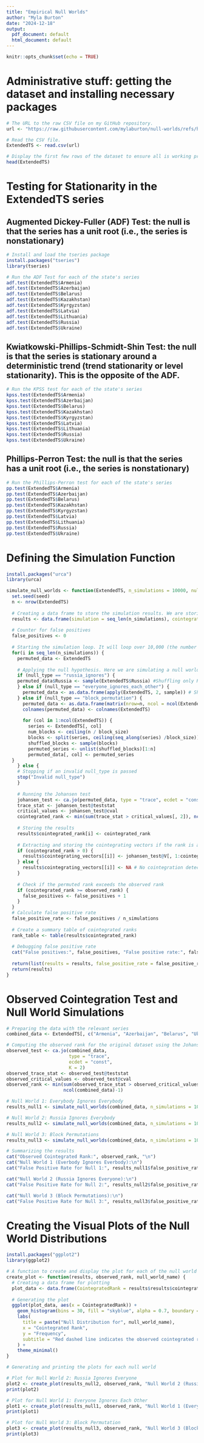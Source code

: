 ```yaml
---
title: "Empirical Null Worlds"
author: "Myla Burton"
date: "2024-12-18"
output:
  pdf_document: default
  html_document: default
---
```


```r
knitr::opts_chunk$set(echo = TRUE)
```

# Administrative stuff: getting the dataset and installing necessary packages

```r
# The URL to the raw CSV file on my GitHub repository.
url <- "https://raw.githubusercontent.com/mylaburton/null-worlds/refs/heads/main/ExtendedTS.csv"

# Read the CSV file.
ExtendedTS <- read.csv(url)

# Display the first few rows of the dataset to ensure all is working properly.
head(ExtendedTS)
```

# Testing for Stationarity in the ExtendedTS series 
## Augmented Dickey-Fuller (ADF) Test: the null is that the series has a unit root (i.e., the series is nonstationary)
```r
# Install and load the tseries package
install.packages("tseries")
library(tseries)

# Run the ADF Test for each of the state's series 
adf.test(ExtendedTS$Armenia)
adf.test(ExtendedTS$Azerbaijan)
adf.test(ExtendedTS$Belarus)
adf.test(ExtendedTS$Kazakhstan)
adf.test(ExtendedTS$Kyrgyzstan)
adf.test(ExtendedTS$Latvia)
adf.test(ExtendedTS$Lithuania)
adf.test(ExtendedTS$Russia)
adf.test(ExtendedTS$Ukraine)
```

## Kwiatkowski-Phillips-Schmidt-Shin Test: the null is that the series is stationary around a deterministic trend (trend stationarity or level stationarity). This is the opposite of the ADF.
```r
# Run the KPSS test for each of the state's series
kpss.test(ExtendedTS$Armenia)
kpss.test(ExtendedTS$Azerbaijan)
kpss.test(ExtendedTS$Belarus)
kpss.test(ExtendedTS$Kazakhstan)
kpss.test(ExtendedTS$Kyrgyzstan)
kpss.test(ExtendedTS$Latvia)
kpss.test(ExtendedTS$Lithuania)
kpss.test(ExtendedTS$Russia)
kpss.test(ExtendedTS$Ukraine)
```

## Phillips-Perron Test: the null is that the series has a unit root (i.e., the series is nonstationary)
```r
# Run the Phillips-Perron test for each of the state's series
pp.test(ExtendedTS$Armenia)
pp.test(ExtendedTS$Azerbaijan)
pp.test(ExtendedTS$Belarus)
pp.test(ExtendedTS$Kazakhstan)
pp.test(ExtendedTS$Kyrgyzstan)
pp.test(ExtendedTS$Latvia)
pp.test(ExtendedTS$Lithuania)
pp.test(ExtendedTS$Russia)
pp.test(ExtendedTS$Ukraine)
```

# Defining the Simulation Function 
```r
install.packages("urca")
library(urca)

simulate_null_worlds <- function(ExtendedTS, n_simulations = 10000, null_type = "russia_ignores", block_size = 5, seed = 123) {
  set.seed(seed)
  n <- nrow(ExtendedTS)
  
  # Creating a data frame to store the simulation results. We are storing the   estimated rank of cointegration for each simulation into this data frame.
  results <- data.frame(simulation = seq_len(n_simulations), cointegrated_rank = integer(n_simulations), cointegrating_vectors = I(vector("list", n_simulations)))
  
  # Counter for false positives
  false_positives <- 0
  
  # Starting the simulation loop. It will loop over 10,000 (the number of     simulations specified in n_simulations_)
  for(i in seq_len(n_simulations)) {
    permuted_data <- ExtendedTS
    
    # Applying the null hypothesis. Here we are simulating a null world by     shuffling the data under each of the   specified null hypotheses.
    if (null_type == "russia_ignores") {
    permuted_data$Russia <- sample(ExtendedTS$Russia) #Shuffling only Russia
    } else if (null_type == "everyone_ignores_each_other") {
      permuted_data <- as.data.frame(apply(ExtendedTS, 2, sample)) # Shuffling all series 
    } else if (null_type == "block_permutation") {
      permuted_data <- as.data.frame(matrix(nrow=n, ncol = ncol(ExtendedTS)))
      colnames(permuted_data) <- colnames(ExtendedTS)
      
      for (col in 1:ncol(ExtendedTS)) {
        series <- ExtendedTS[, col]
        num_blocks <- ceiling(n / block_size)
        blocks <- split(series, ceiling(seq_along(series) /block_size))
        shuffled_blocks <- sample(blocks)
        permuted_series <- unlist(shuffled_blocks)[1:n]
        permuted_data[, col] <- permuted_series
  }
    } else {
    # Stopping if an invalid null_type is passed
    stop("Invalid null_type")
    }
    
    # Running the Johansen test
    johansen_test <- ca.jo(permuted_data, type = "trace", ecdet = "const", K = 2)
    trace_stat <- johansen_test@teststat
    critical_values <- johansen_test@cval
    cointegrated_rank <- min(sum(trace_stat > critical_values[, 2]), ncol(permuted_data) - 1)
    
    # Storing the results
    results$cointegrated_rank[i] <- cointegrated_rank
    
    # Extracting and storing the cointegrating vectors if the rank is above 0
    if (cointegrated_rank > 0) {
      results$cointegrating_vectors[[i]] <- johansen_test@V[, 1:cointegrated_rank]
    } else {
      results$cointegrating_vectors[[i]] <- NA # No cointegration detected
    }
    
    # Check if the permuted rank exceeds the observed rank
    if (cointegrated_rank >= observed_rank) {
      false_positives <- false_positives + 1
    }
  }
  # Calculate false positive rate
  false_positive_rate <- false_positives / n_simulations
  
  # Create a summary table of cointegrated ranks
  rank_table <- table(results$cointegrated_rank)
  
  # Debugging false positive rate
  cat("False positives:", false_positives, "False positive rate:", false_positive_rate, "\n")
  
  return(list(results = results, false_positive_rate = false_positive_rate))
  return(results)
}
```

# Observed Cointegration Test and Null World Simulations 
```r
# Preparing the data with the relevant series
combined_data <- ExtendedTS[, c("Armenia", "Azerbaijan", "Belarus", "Ukraine", "LitLat", "Kazakhstan", "Kyrgyzstan", "Russia")]

# Computing the observed rank for the original dataset using the Johansens Cointegration Test
observed_test <- ca.jo(combined_data, 
                       type = "trace",
                       ecdet = "const",
                       K = 2)
observed_trace_stat <- observed_test@teststat
observed_critical_values <- observed_test@cval
observed_rank <- min(sum(observed_trace_stat > observed_critical_values[,2]),
                     ncol(combined_data)-1)

# Null World 1: Everybody Ignores Everybody
results_null1 <- simulate_null_worlds(combined_data, n_simulations = 10000, null_type = "everyone_ignores_each_other")

# Null World 2: Russia Ignores Everybody
results_null2 <- simulate_null_worlds(combined_data, n_simulations = 10000, null_type = "russia_ignores")

# Null World 3: Block Permutations
results_null3 <- simulate_null_worlds(combined_data, n_simulations = 10000, null_type = "block_permutation", block_size = 5)

# Summarizing the results
cat("Observed Cointegrated Rank:", observed_rank, "\n")
cat("Null World 1 (Everbody Ignores Everbody):\n")
cat("False Positive Rate for Null 1:", results_null1$false_positive_rate, "\n\n")

cat("Null World 2 (Russia Ignores Everyone):\n")
cat("False Positive Rate for Null 2:", results_null2$false_positive_rate, "\n\n")

cat("Null World 3 (Block Permutations):\n")
cat("False Positive Rate for Null 3:", results_null3$false_positive_rate, "\n\n")

```

# Creating the Visual Plots of the Null World Distributions
```r
install.packages("ggplot2")
library(ggplot2)

# A function to create and display the plot for each of the null world's distributions
create_plot <- function(results, observed_rank, null_world_name) {
  # Creating a data frame for plotting
  plot_data <- data.frame(CointegratedRank = results$results$cointegrated_rank)
  
  # Generating the plot
  ggplot(plot_data, aes(x = CointegratedRank)) +
    geom_histogram(bins = 30, fill = "skyblue", alpha = 0.7, boundary = 0) + geom_vline(aes(xintercept = observed_rank), color = "red", linetype = "dashed", linewidth = 1) +
    labs(
      title = paste("Null Distribution for", null_world_name),
      x = "Cointegrated Rank",
      y = "Frequency",
      subtitle = "Red dashed line indicates the observed cointegrated rank"
    ) +
    theme_minimal()
}

# Generating and printing the plots for each null world

# Plot for Null World 2: Russia Ignores Everyone
plot2 <- create_plot(results_null2, observed_rank, "Null World 2 (Russia Ignores Everyone)")
print(plot2)

# Plot for Null World 1: Everyone Ignores Each Other
plot1 <- create_plot(results_null1, observed_rank, "Null World 1 (Everyone Ignores Each Other)")
print(plot1)

# Plot for Null World 3: Block Permutation
plot3 <- create_plot(results_null3, observed_rank, "Null World 3 (Block Permutation)")
print(plot3)
```

